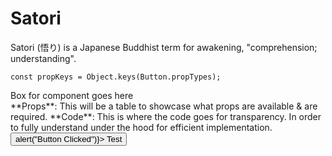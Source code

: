 # Satori

Satori (悟り) is a Japanese Buddhist term for awakening, "comprehension; understanding".


`const propKeys = Object.keys(Button.propTypes);`

<div>
  <div>Box for component goes here</div>
  <Tabs items={["Props", "Code"]}>
    <Tab>
      **Props**: This will be a table to showcase what props are available & are
      required.
    </Tab>
    <Tab>
      **Code**: This is where the code goes for transparency. In order to fully
      understand under the hood for efficient implementation.
    </Tab>
  </Tabs>
  <div className="flex justify-center">
    <Button variant="default" size="xl" onClick={() => alert("Button Clicked")}>
      Test
    </Button>
  </div>
</div>

